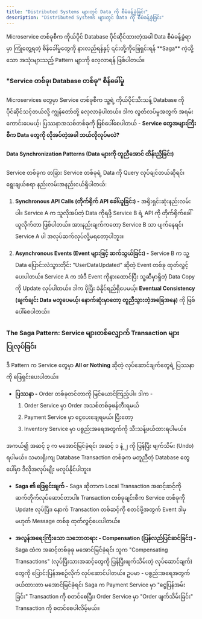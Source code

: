 ```yaml
---
title: "Distributed Systems များတွင် Data ကို စီမံခန့်ခွဲခြင်း"
description: "Distributed Systems များတွင် Data ကို စီမံခန့်ခွဲခြင်း"
---
```




<Aside title="ရည်ရွယ်ချက်">
 Microservice တစ်ခုစီက ကိုယ်ပိုင် Database ပိုင်ဆိုင်ထားတဲ့အခါ Data စီမံခန့်ခွဲရာမှာ ကြုံတွေ့ရတဲ့ စိန်ခေါ်မှုတွေကို နားလည်ရန်နှင့် ၎င်းတို့ကိုဖြေရှင်းရန် **Saga** ကဲ့သို့သော အသုံးများသည့် Pattern များကို လေ့လာရန် ဖြစ်ပါတယ်။
</Aside>

### "Service တစ်ခု၊ Database တစ်ခု" စိန်ခေါ်မှု
Microservices တွေမှာ Service တစ်ခုစီက သူ့ရဲ့ ကိုယ်ပိုင်သီးသန့် Database ကို ပိုင်ဆိုင်သင့်တယ်လို့ ကျွန်တော်တို့ လေ့လာခဲ့ပါတယ်။ ဒါက လွတ်လပ်မှုအတွက် အရမ်းကောင်းပေမယ့်၊ ပြဿနာအသစ်တစ်ခုကို ဖြစ်ပေါ်စေပါတယ် - **Service တွေအများကြီးစီက Data တွေကို လိုအပ်တဲ့အခါ ဘယ်လိုလုပ်မလဲ?**

#### Data Synchronization Patterns (Data များကို တူညီအောင် ထိန်းညှိခြင်း)
Service တစ်ခုက တခြား Service တစ်ခုရဲ့ Data ကို Query လုပ်ချင်တယ်ဆိုရင်၊ ရွေးချယ်စရာ နည်းလမ်းအနည်းငယ်ရှိပါတယ်:

  1. **Synchronous API Calls (တိုက်ရိုက် API ခေါ်ယူခြင်း) -** အရိုးရှင်းဆုံးနည်းလမ်းပါ။ Service A က သူလိုအပ်တဲ့ Data ကိုရဖို့ Service B ရဲ့ API ကို တိုက်ရိုက်ခေါ်ယူလိုက်တာ ဖြစ်ပါတယ်။ အားနည်းချက်ကတော့ Service B သာ ပျက်နေရင်၊ Service A ပါ အလုပ်ဆက်လုပ်လို့မရတော့ပါဘူး။

  2. **Asynchronous Events (Event များဖြင့် ဆက်သွယ်ခြင်း) -** Service B က သူ့ Data ပြောင်းလဲသွားတိုင်း "UserDataUpdated" ဆိုတဲ့ Event တစ်ခု ထုတ်လွှင့်ပေးပါတယ်။ Service A က အဲဒီ Event ကိုနားထောင်ပြီး သူ့ဆီမှာရှိတဲ့ Data Copy ကို Update လုပ်ပါတယ်။ ဒါက ပိုပြီး ခံနိုင်ရည်ရှိပေမယ့်၊ **Eventual Consistency (ချက်ချင်း Data မတူပေမယ့်၊ နောက်ဆုံးမှာတော့ တူညီသွားတဲ့အခြေအနေ)** ကို ဖြစ်ပေါ်စေပါတယ်။

### The Saga Pattern: Service များတစ်လျှောက် Transaction များ ပြုလုပ်ခြင်း
ဒီ Pattern က Service တွေမှာ **All or Nothing** ဆိုတဲ့ လုပ်ဆောင်ချက်တွေရဲ့ ပြဿနာကို ဖြေရှင်းပေးပါတယ်။

- **ပြဿနာ -** Order တစ်ခုတင်တာကို မြင်ယောင်ကြည့်ပါ။ ဒါက - 
  1. Order Service မှာ Order အသစ်တစ်ခုဖန်တီးရမယ်
  2. Payment Service မှာ ငွေပေးချေရမယ်၊ ပြီးတော့ 
  3. Inventory Service မှာ ပစ္စည်းအရေအတွက်ကို သီးသန့်ဖယ်ထားရပါမယ်။ 

အကယ်၍ အဆင့် ၃ က မအောင်မြင်ခဲ့ရင်၊ အဆင့် ၁ နဲ့ ၂ ကို ပြန်ပြီး ဖျက်သိမ်း (Undo) ရပါမယ်။ သမားရိုးကျ Database Transaction တစ်ခုက မတူညီတဲ့ Database တွေပေါ်မှာ ဒီလိုအလုပ်မျိုး မလုပ်နိုင်ပါဘူး။

- **Saga ၏ ဖြေရှင်းချက် -** Saga ဆိုတာက Local Transaction အဆင့်ဆင့်ကို ဆက်တိုက်လုပ်ဆောင်တာပါ။ Transaction တစ်ခုချင်းစီက Service တစ်ခုကို Update လုပ်ပြီး၊ နောက် Transaction တစ်ဆင့်ကို စတင်ဖို့အတွက် Event ဒါမှမဟုတ် Message တစ်ခု ထုတ်လွှင့်ပေးပါတယ်။

- **အလွန်အရေးကြီးသော သဘောတရား - Compensation (ပြန်လည်ပြင်ဆင်ခြင်း) -** Saga ထဲက အဆင့်တစ်ခုခု မအောင်မြင်ခဲ့ရင်၊ သူက "Compensating Transactions" (လုပ်ပြီးသားအဆင့်တွေကို ပြန်ပြီးဖျက်သိမ်းတဲ့ လုပ်ဆောင်ချက်) တွေကို ပြောင်းပြန်အစဉ်လိုက် လုပ်ဆောင်ပါတယ်။ ဥပမာ - ပစ္စည်းအရေအတွက်ဖယ်ထားတာ မအောင်မြင်ခဲ့ရင်၊ Saga က Payment Service မှာ "ငွေပြန်အမ်းခြင်း" Transaction ကို စတင်စေပြီး၊ Order Service မှာ "Order ဖျက်သိမ်းခြင်း" Transaction ကို စတင်စေပါလိမ့်မယ်။

<ContentImage src={saga} alt="Saga Pattern"  />